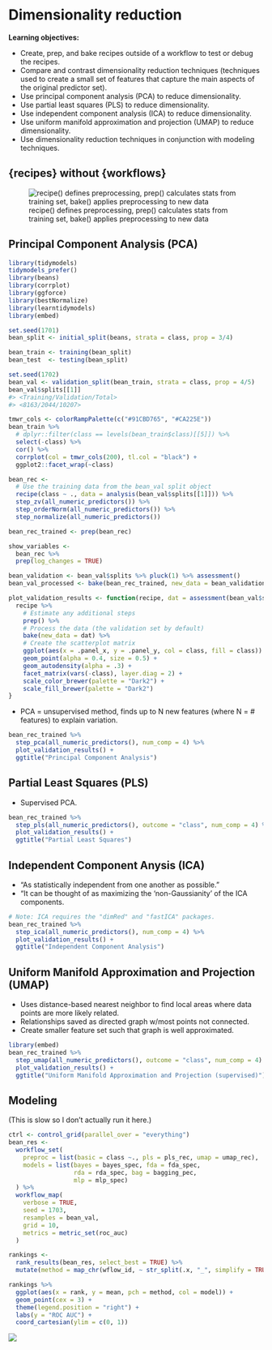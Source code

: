 # Dimensionality reduction

**Learning objectives:**

- Create, prep, and bake recipes outside of a workflow to test or debug the recipes.
- Compare and contrast dimensionality reduction techniques (techniques used to create a small set of features that capture the main aspects of the original predictor set).
- Use principal component analysis (PCA) to reduce dimensionality.
- Use partial least squares (PLS) to reduce dimensionality.
- Use independent component analysis (ICA) to reduce dimensionality.
- Use uniform manifold approximation and projection (UMAP) to reduce dimensionality.
- Use dimensionality reduction techniques in conjunction with modeling techniques.

## {recipes} without {workflows}

![recipe() defines preprocessing, prep() calculates stats from training set, bake() applies preprocessing to new data](images/17-recipes-process.svg)

## Principal Component Analysis (PCA)

```r
library(tidymodels)
tidymodels_prefer()
library(beans)
library(corrplot)
library(ggforce)
library(bestNormalize)
library(learntidymodels)
library(embed)

set.seed(1701)
bean_split <- initial_split(beans, strata = class, prop = 3/4)

bean_train <- training(bean_split)
bean_test  <- testing(bean_split)

set.seed(1702)
bean_val <- validation_split(bean_train, strata = class, prop = 4/5)
bean_val$splits[[1]]
#> <Training/Validation/Total>
#> <8163/2044/10207>

tmwr_cols <- colorRampPalette(c("#91CBD765", "#CA225E"))
bean_train %>% 
  # dplyr::filter(class == levels(bean_train$class)[[5]]) %>% 
  select(-class) %>%
  cor() %>% 
  corrplot(col = tmwr_cols(200), tl.col = "black") +
  ggplot2::facet_wrap(~class)

bean_rec <-
  # Use the training data from the bean_val split object
  recipe(class ~ ., data = analysis(bean_val$splits[[1]])) %>%
  step_zv(all_numeric_predictors()) %>%
  step_orderNorm(all_numeric_predictors()) %>% 
  step_normalize(all_numeric_predictors())

bean_rec_trained <- prep(bean_rec)

show_variables <- 
  bean_rec %>% 
  prep(log_changes = TRUE)

bean_validation <- bean_val$splits %>% pluck(1) %>% assessment()
bean_val_processed <- bake(bean_rec_trained, new_data = bean_validation)

plot_validation_results <- function(recipe, dat = assessment(bean_val$splits[[1]])) {
  recipe %>%
    # Estimate any additional steps
    prep() %>%
    # Process the data (the validation set by default)
    bake(new_data = dat) %>%
    # Create the scatterplot matrix
    ggplot(aes(x = .panel_x, y = .panel_y, col = class, fill = class)) +
    geom_point(alpha = 0.4, size = 0.5) +
    geom_autodensity(alpha = .3) +
    facet_matrix(vars(-class), layer.diag = 2) + 
    scale_color_brewer(palette = "Dark2") + 
    scale_fill_brewer(palette = "Dark2")
}
```

- PCA = unsupervised method, finds up to N new features (where N = # features) to explain variation.

```r
bean_rec_trained %>%
  step_pca(all_numeric_predictors(), num_comp = 4) %>%
  plot_validation_results() + 
  ggtitle("Principal Component Analysis")
```

## Partial Least Squares (PLS)

- Supervised PCA.

```r
bean_rec_trained %>%
  step_pls(all_numeric_predictors(), outcome = "class", num_comp = 4) %>%
  plot_validation_results() + 
  ggtitle("Partial Least Squares")
```

## Independent Component Anysis (ICA)

- "As statistically independent from one another as possible."
- "It can be thought of as maximizing the 'non-Gaussianity' of the ICA components.

```r
# Note: ICA requires the "dimRed" and "fastICA" packages.
bean_rec_trained %>%
  step_ica(all_numeric_predictors(), num_comp = 4) %>%
  plot_validation_results() + 
  ggtitle("Independent Component Analysis")
```

## Uniform Manifold Approximation and Projection (UMAP)

- Uses distance-based nearest neighbor to find local areas where data points are more likely related.
- Relationships saved as directed graph w/most points not connected.
- Create smaller feature set such that graph is well approximated.

```r
library(embed)
bean_rec_trained %>%
  step_umap(all_numeric_predictors(), outcome = "class", num_comp = 4) %>%
  plot_validation_results() +
  ggtitle("Uniform Manifold Approximation and Projection (supervised)")
```

## Modeling

(This is slow so I don't actually run it here.)

```r
ctrl <- control_grid(parallel_over = "everything")
bean_res <- 
  workflow_set(
    preproc = list(basic = class ~., pls = pls_rec, umap = umap_rec), 
    models = list(bayes = bayes_spec, fda = fda_spec,
                  rda = rda_spec, bag = bagging_pec,
                  mlp = mlp_spec)
  ) %>% 
  workflow_map(
    verbose = TRUE,
    seed = 1703,
    resamples = bean_val,
    grid = 10,
    metrics = metric_set(roc_auc)
  )

rankings <- 
  rank_results(bean_res, select_best = TRUE) %>% 
  mutate(method = map_chr(wflow_id, ~ str_split(.x, "_", simplify = TRUE)[1])) 

rankings %>% 
  ggplot(aes(x = rank, y = mean, pch = method, col = model)) + 
  geom_point(cex = 3) + 
  theme(legend.position = "right") +
  labs(y = "ROC AUC") +
  coord_cartesian(ylim = c(0, 1))
```

![](images/17-model_ranks.png)
